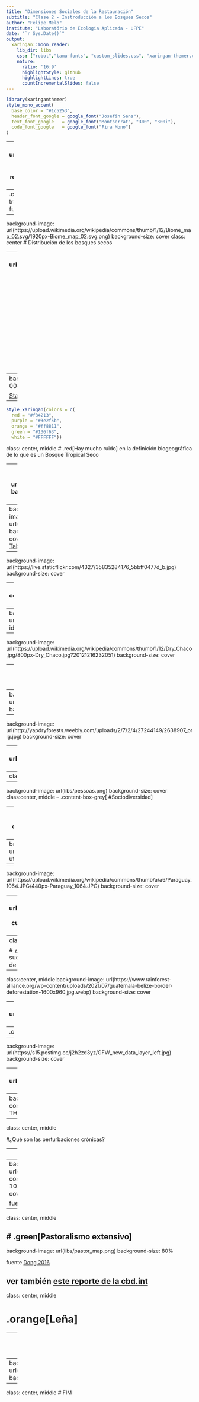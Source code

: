 ```yaml
---
title: "Dimensiones Sociales de la Restauración"
subtitle: "Clase 2 - Instroducción a los Bosques Secos"
author: "Felipe Melo"
institute: "Laboratório de Ecologia Aplicada - UFPE"
date: "`r Sys.Date()`"
output:
  xaringan::moon_reader:
    lib_dir: libs
    css: ["robot","tamu-fonts", "custom_slides.css", "xaringan-themer.css"]
    nature:
      ratio: '16:9'
      highlightStyle: github
      highlightLines: true
      countIncrementalSlides: false
---
```

      

```r
library(xaringanthemer)
style_mono_accent(
  base_color = "#1c5253",
  header_font_google = google_font("Josefin Sans"),
  text_font_google   = google_font("Montserrat", "300", "300i"),
  code_font_google   = google_font("Fira Mono")
)
```


---
background-image: url(https://i2.wp.com/globaltrees.org/wp-content/uploads/2020/04/Dry-Forest-of-Madagascar-Malin-Rivers.jpg?resize=560%2C260&ssl=1)
background-size: cover
class: center, middle

--
.content-box-grey[
#"Es un bosque tropical con una estación seca larga."
### fuente: [wikipedia](https://es.wikipedia.org/wiki/Bosque_seco)
]


---
background-image: url(https://upload.wikimedia.org/wikipedia/commons/thumb/1/12/Biome_map_02.svg/1920px-Biome_map_02.svg.png)
background-size: cover
class: center
# Distribución de los bosques secos

---
background-image: url(https://eoimages.gsfc.nasa.gov/images/imagerecords/90000/90635/drylandforest_tamo_2015.png)
background-size: cover
class: center
# Distribución de los bosques secos
<br><br><br><br><br><br><br><br><br><br><br><br><br>
[Bastin el al 2017](http://dx.doi.org/10.1126/science.aam6527)

---
background-image: url(https://www.mdpi.com/forests/forests-10-00443/article_deploy/html/images/forests-10-00443-g001.png)
background-size: 70%

[Stan & Sánchez-Azofeifa 2019](https://www.mdpi.com/1999-4907/10/5/443/htm)

---
```r
style_xaringan(colors = c(
  red = "#f34213",
  purple = "#3e2f5b",
  orange = "#ff8811",
  green = "#136f63",
  white = "#FFFFFF"))
```

class: center, middle
# .red[Hay mucho ruido] en la definición biogeográfica de lo que es un Bosque Tropical Seco

---
background-image: url(libs/lit_df.png)
background-size: cover

[Marcelo Tabarelli](https://scholar.google.com/citations?user=Q2l5wHAAAAAJ&hl=en)

---
background-image: url(libs/map_lit.png)
background-size: cover
[Marcelo Tabarelli](https://scholar.google.com/citations?user=Q2l5wHAAAAAJ&hl=en)

---
background-image: url(https://live.staticflickr.com/4327/35835284176_5bbff0477d_b.jpg)
background-size: cover

--
background-image: url(https://gardendrum.com/wp-content/uploads/2012/10/Spiny_Forest_Ifaty_Madagascar-Photo-by-JialiangGao.jpeg)
background-size: cover

--
background-image: url(http://www.dryflor.info/sys/imageserver/index.php?id=1478789887::1554866007625)
background-size: cover

--
background-image: url(https://upload.wikimedia.org/wikipedia/commons/thumb/1/12/Dry_Chaco.jpg/800px-Dry_Chaco.jpg?20121216232051)
background-size: cover

--
background-image: url(https://www.embrapa.br/bme_images/m/224040160m.jpg)
background-size: cover

--
background-image: url(https://vecea.vegetationmap4africa.org/docs/Wm/original_image.jpg)
background-size: cover

--
background-image: url(http://yapdryforests.weebly.com/uploads/2/7/2/4/27244149/2638907_orig.jpg)
background-size: cover

--
background-image: url(https://www.anbg.gov.au/images/photo_cd/103_FAGG/0056_2.jpg)
background-size: cover

---
class: middle, center
# ¿Bosques o Savanas?

---
background-image: url(libs/pessoas.png)
background-size: cover
class:center, middle
--
.content-box-grey[
#Sociodiversidad
]

---
background-image: url(https://i0.wp.com/forestsnews.cifor.org/wp-content/uploads/2020/08/35890172895_f62fa536b6_c.jpg)
background-size: cover

--
background-image: url(https://s01.sgp1.cdn.digitaloceanspaces.com/article/83996-ufcfsttmky-1520511827.jpg)
background-size: cover

--
background-image: url(https://upload.wikimedia.org/wikipedia/commons/thumb/a/a6/Paraguay_1064.JPG/440px-Paraguay_1064.JPG)
background-size: cover

--
background-image: url(https://www.friendsoffriends.com/app/uploads/in-oaxaca-food-is-the-gateway-to-indigenous-cultures/Freunde-von-Freunden-Oaxacan-Cuisine-7478.jpg)
background-size: cover

---
class: middle, center

# ¿Cómo tomar en cuenta los usos tradicionales del suelo para entender las .red[dinámicas socioecológicas] de los Bosques Secos?

---
class:center, middle
background-image: url(https://www.rainforest-alliance.org/wp-content/uploads/2021/07/guatemala-belize-border-deforestation-1600x960.jpg.webp)
background-size: cover

--
background-image: url(https://media.sciencephoto.com/image/e7600325/800wm/E7600325-Slash_and_burn_agriculture,_Africa.jpg)
background-size: cover

--
.content-box-grey[
##Perturbación:
#aguda _vs._ crónica
]

---
background-image: url(https://s15.postimg.cc/j2h2zd3yz/GFW_new_data_layer_left.jpg)
background-size: cover

---
background-image: url(https://s15.postimg.cc/rxhx9uaqz/GFW_new_data_layer_right.jpg)
background-size: cover
---
background-image: url(https://content.globalforestwatch.org/wp-content/uploads/2018/09/18_GFW_tree_loss_by_class_map-v2-01-THIS-ONE.png)
background-size: 60%
fuente - [GlobalForestWatch.org](https://www.globalforestwatch.org/blog/data-and-research/when-a-tree-falls-is-it-deforestation/)
---
class: center, middle

#¿Qué son las perturbaciones crónicas?

---
class: center, middle

# .red[Agricultura de corte-quema (milpas)]
---
background-image: url(https://grantham.sheffield.ac.uk/wp-content/uploads/Cropping_cycleV2-1024x694.png)
background-size: cover

fuente [Morton et al](https://iopscience.iop.org/article/10.1088/1748-9326/ab7f0d)

---
class: center, middle

# .green[Pastoralismo extensivo]
---
background-image: url(libs/pastor_map.png)
background-size: 80%

fuente [Dong 2016](https://link.springer.com/chapter/10.1007/978-3-319-30732-9_1)

ver también [este reporte de la cbd.int](https://www.cbd.int/development/doc/cbd-good-practice-guide-pastoralism-booklet-web-en.pdf)
---
class: center, middle

# .orange[Leña]

---
background-image: url(https://www2.cifor.org/ebf/wp-content/uploads/sites/32/2017/06/woodfuel_slider-1.png)
background-size: cover

---
background-image: url(https://live.staticflickr.com/719/32363510775_5b34b8a885_o.jpg)
background-size: 80%

---
class: center, middle
# FIM
